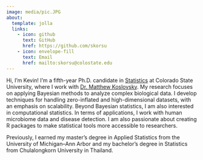 ```yaml
---
image: media/pic.JPG
about: 
  template: jolla
  links:
    - icon: github
      text: GitHub
      href: https://github.com/skorsu
    - icon: envelope-fill
      text: Email
      href: mailto:skorsu@colostate.edu
---
```


Hi, I'm Kevin! I'm a fifth-year Ph.D. candidate in [Statistics](https://statistics.colostate.edu) at Colorado State University, where I work with [Dr. Matthew Koslovsky](https://mkoslovsky.quarto.pub/matt-koslovsky/). My research focuses on applying Bayesian methods to analyze complex biological data. I develop techniques for handling zero-inflated and high-dimensional datasets, with an emphasis on scalability. Beyond Bayesian statistics, I am also interested in computational statistics. In terms of applications, I work with human microbiome data and disease detection. I am also passionate about creating R packages to make statistical tools more accessible to researchers.

Previously, I earned my master's degree in Applied Statistics from the University of Michigan--Ann Arbor and my bachelor's degree in Statistics from Chulalongkorn University in Thailand.

